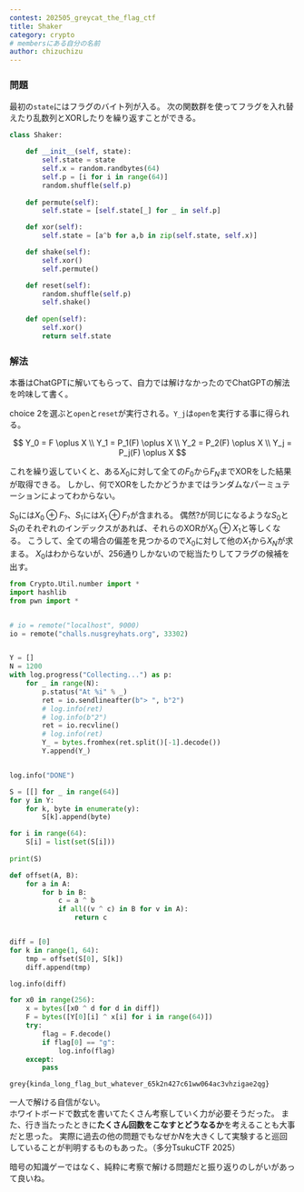 ```yaml
---
contest: 202505_greycat_the_flag_ctf
title: Shaker
category: crypto
# membersにある自分の名前
author: chizuchizu
---
```


### 問題

最初の`state`にはフラグのバイト列が入る。
次の関数群を使ってフラグを入れ替えたり乱数列とXORしたりを繰り返すことができる。

```python
class Shaker:

    def __init__(self, state):
        self.state = state
        self.x = random.randbytes(64)
        self.p = [i for i in range(64)]
        random.shuffle(self.p)
        
    def permute(self):
        self.state = [self.state[_] for _ in self.p]

    def xor(self):
        self.state = [a^b for a,b in zip(self.state, self.x)]

    def shake(self):
        self.xor()
        self.permute()

    def reset(self):
        random.shuffle(self.p)
        self.shake()
        
    def open(self):
        self.xor()
        return self.state
```

### 解法

本番はChatGPTに解いてもらって、自力では解けなかったのでChatGPTの解法を吟味して書く。

choice 2を選ぶと`open`と`reset`が実行される。`Y_j`は`open`を実行する事に得られる。

$$
Y_0 = F \oplus X \\
Y_1 = P_1(F) \oplus X \\
Y_2 = P_2(F) \oplus X \\
Y_j = P_j(F) \oplus X
$$


これを繰り返していくと、ある$X_0$に対して全ての$F_0$から$F_N$までXORをした結果が取得できる。
しかし、何でXORをしたかどうかまではランダムなパーミュテーションによってわからない。

$S_0$には$X_0 \oplus F_?$、$S_1$には$X_1 \oplus F_?$が含まれる。
偶然?が同じになるような$S_0$と$S_1$のそれぞれのインデックスがあれば、それらのXORが$X_0 \oplus X_1$と等しくなる。
こうして、全ての場合の偏差を見つかるので$X_0$に対して他の$X_1$から$X_N$が求まる。
$X_0$はわからないが、256通りしかないので総当たりしてフラグの候補を出す。

```python 
from Crypto.Util.number import *
import hashlib
from pwn import *


# io = remote("localhost", 9000)
io = remote("challs.nusgreyhats.org", 33302)


Y = []
N = 1200
with log.progress("Collecting...") as p:
    for _ in range(N):
        p.status("At %i" % _)
        ret = io.sendlineafter(b"> ", b"2")
        # log.info(ret)
        # log.info(b"2")
        ret = io.recvline()
        # log.info(ret)
        Y_ = bytes.fromhex(ret.split()[-1].decode())
        Y.append(Y_)


log.info("DONE")

S = [[] for _ in range(64)]
for y in Y:
    for k, byte in enumerate(y):
        S[k].append(byte)

for i in range(64):
    S[i] = list(set(S[i]))  
    
print(S)

def offset(A, B):
    for a in A:
        for b in B:
            c = a ^ b
            if all((v ^ c) in B for v in A):
                return c


diff = [0]
for k in range(1, 64):
    tmp = offset(S[0], S[k])
    diff.append(tmp)

log.info(diff)

for x0 in range(256):
    x = bytes([x0 ^ d for d in diff])
    F = bytes([Y[0][i] ^ x[i] for i in range(64)])
    try:
        flag = F.decode()
        if flag[0] == "g":
            log.info(flag)
    except:
        pass
```

`grey{kinda_long_flag_but_whatever_65k2n427c61ww064ac3vhzigae2qg}`


一人で解ける自信がない。    
ホワイトボードで数式を書いてたくさん考察していく力が必要そうだった。
また、行き当たったときに**たくさん回数をこなすとどうなるか**を考えることも大事だと思った。
実際に過去の他の問題でもなぜか$N$を大きくして実験すると巡回していることが判明するものもあった。（多分TsukuCTF 2025）

暗号の知識ゲーではなく、純粋に考察で解ける問題だと振り返りのしがいがあって良いね。

